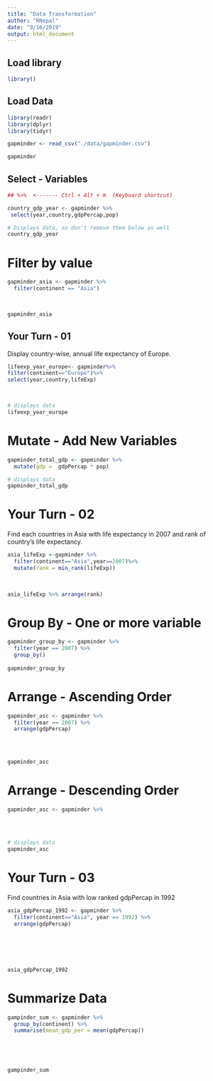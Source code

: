 ---
title: "Data Transformation"
author: "RNepal"
date: "9/16/2019"
output: html_document
---


<!-- This file is provided in Data Analysis with R bootcamp by R Nepal (www.rugnepal.org) -->

## Load library

```{r setup, include = FALSE}
library()
```

## Load Data

```{r}
library(readr)
library(dplyr)
library(tidyr)

gapminder <- read_csv("./data/gapminder.csv")

gapminder

```

## Select - Variables

```{r}
## %>%  <------- Ctrl + Alt + m  (Keyboard shortcut)

country_gdp_year <- gapminder %>% 
 select(year,country,gdpPercap,pop) 

# Displays data, so don't remove them below as well
country_gdp_year
```

# Filter by value

```{r}
gapminder_asia <- gapminder %>%
  filter(continent == "Asia") 

  

gapminder_asia
```


## Your Turn - 01

Display country-wise, annual life expectancy of Europe.

```{r}
lifeexp_year_europe<- gapminder%>%
filter(continent=="Europe")%>%
select(year,country,lifeExp)
  


# displays data
lifeexp_year_europe
```


# Mutate - Add New Variables

```{r}
gapminder_total_gdp <- gapminder %>%
  mutate(gdp =  gdpPercap * pop)

# displays data 
gapminder_total_gdp
```

# Your Turn - 02

Find each countries in Asia with life expectancy in 2007 and rank of country's life expectancy.

```{r}
asia_lifeExp <-gapminder %>%
  filter(continent=="Asia",year==2007)%>%
  mutate(rank = min_rank(lifeExp))
   
  

asia_lifeExp %>% arrange(rank)  
```

# Group By - One or more variable

```{r}
gapminder_group_by <- gapminder %>%
  filter(year == 2007) %>%
  group_by()
  
gapminder_group_by
```

# Arrange - Ascending Order

```{r}
gapminder_asc <- gapminder %>%
  filter(year == 2007) %>%
  arrange(gdpPercap)
  
  
  

gapminder_asc 
```

# Arrange - Descending Order

```{r}
gapminder_asc <- gapminder %>%
  
  
  
  
# displays data
gapminder_asc 
```


# Your Turn - 03

Find countries in Asia with low ranked gdpPercap in 1992

```{r}
asia_gdpPercap_1992 <- gapminder %>%
  filter(continent=="Asia", year == 1992) %>%
  arrange(gdpPercap)
  
  
  

  
  
asia_gdpPercap_1992 
```

# Summarize Data

```{r}
gampinder_sum <- gapminder %>%
  group_by(continent) %>%
  summarise(mean_gdp_per = mean(gdpPercap))
  
  
  

  
gampinder_sum
```


